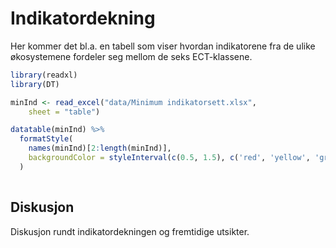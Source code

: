 # Indikatordekning

Her kommer det bl.a. en tabell som viser hvordan indikatorene fra de ulike økosystemene fordeler seg mellom de seks ECT-klassene.



```r
library(readxl)
library(DT)
```



```r
minInd <- read_excel("data/Minimum indikatorsett.xlsx", 
    sheet = "table")
```




```r
datatable(minInd) %>% 
  formatStyle(
    names(minInd)[2:length(minInd)],
    backgroundColor = styleInterval(c(0.5, 1.5), c('red', 'yellow', 'green')),
  )
  
```

## Diskusjon 

Diskusjon rundt indikatordekningen og fremtidige utsikter.


